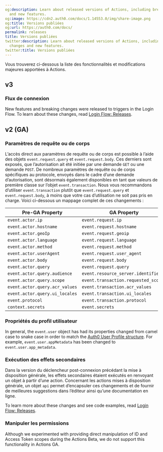 ```yaml
---
og:description: Learn about released versions of Actions, including breaking changes
  and new features.
og:image: https://cdn2.auth0.com/docs/1.14553.0/img/share-image.png
og:title: Versions publiées
og:url: https://auth0.com/docs/
permalink: releases
title: Versions publiées
twitter:description: Learn about released versions of Actions, including breaking
  changes and new features.
twitter:title: Versions publiées
---
```


Vous trouverez ci-dessous la liste des fonctionnalités et modifications majeures apportées à Actions.

## v3

### Flux de connexion

New features and breaking changes were released to triggers in the Login Flow. To learn about these changes, read [Login Flow: Releases](/docs/releases).

## v2 (GA)

### Paramètres de requête ou de corps

L’accès direct aux paramètres de requête ou de corps est possible à l’aide des objets `event.request.query` et `event.request.body`. Ces derniers sont exposés, que l’autorisation ait été initiée par une demande `GET` ou une demande `POST`. De nombreux paramètres de requête ou de corps spécifiques au protocole, envoyés dans le cadre d’une demande d’autorisation, sont désormais également disponibles en tant que valeurs de première classe sur l’objet `event.transaction`. Nous vous recommandons d’utiliser `event.transaction` plutôt que `event.request.query` et `event.request.body`, à moins que votre cas d’utilisation ne soit pas pris en charge. Voici ci-dessous un mappage complet de ces changements :

<table class="table"><thead>
<tr>
<th>Pre-GA Property</th>
<th>GA Property</th>
</tr>
</thead>
<tbody>
<tr>
<td><code>event.actor.ip</code></td>
<td><code>event.request.ip</code></td>
</tr>
<tr>
<td><code>event.actor.hostname</code></td>
<td><code>event.request.hostname</code></td>
</tr>
<tr>
<td><code>event.actor.geoIp</code></td>
<td><code>event.request.geoip</code></td>
</tr>
<tr>
<td><code>event.actor.language</code></td>
<td><code>event.request.language</code></td>
</tr>
<tr>
<td><code>event.actor.method</code></td>
<td><code>event.request.method</code></td>
</tr>
<tr>
<td><code>event.actor.userAgent</code></td>
<td><code>event.request.user_agent</code></td>
</tr>
<tr>
<td><code>event.actor.body</code></td>
<td><code>event.request.body</code></td>
</tr>
<tr>
<td><code>event.actor.query</code></td>
<td><code>event.request.query</code></td>
</tr>
<tr>
<td><code>event.actor.query.audience</code></td>
<td><code>event.resource_server.identifier</code></td>
</tr>
<tr>
<td><code>event.actor.query.scope</code></td>
<td><code>event.transaction.requested_scopes</code></td>
</tr>
<tr>
<td><code>event.actor.query.acr_values</code></td>
<td><code>event.transaction.acr_values</code></td>
</tr>
<tr>
<td><code>event.actor.query.ui_locales</code></td>
<td><code>event.transaction.ui_locales</code></td>
</tr>
<tr>
<td><code>event.protocol</code></td>
<td><code>event.transaction.protocol</code></td>
</tr>
<tr>
<td><code>context.secrets</code></td>
<td><code>event.secrets</code></td>
</tr>
</tbody>
</table>

### Propriétés du profil utilisateur

In general, the `event.user` object has had its properties changed from camel case to snake case in order to match the [Auth0 User Profile structure](/docs/manage-users/user-accounts/user-profiles/user-profile-structure). For example, `event.user.appMetadata` has been changed to `event.user.app_metadata`.

### Exécution des effets secondaires

Dans la version du déclencheur post-connexion précédant la mise à disposition générale, les effets secondaires étaient exécutés en renvoyant un objet à partir d’une action. Concernant les actions mises à disposition générale, un objet `api` permet d’encapsuler ces changements et de fournir de meilleures suggestions dans l’éditeur ainsi qu’une documentation en ligne.

To learn more about these changes and see code examples, read [Login Flow: Releases](/docs/releases).

### Manipuler les permissions

Although we experimented with providing direct manipulation of ID and <Tooltip tip="Access Token: Authorization credential, in the form of an opaque string or JWT, used to access an API." cta="View Glossary" href="/docs/glossary?term=Access+Token">Access Token</Tooltip> scopes during the Actions Beta, we do not support this functionality in Actions GA.
